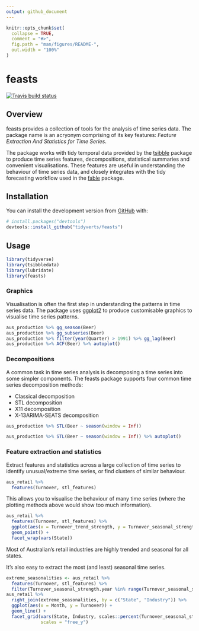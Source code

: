 ```yaml
---
output: github_document
---
```


<!-- README.md is generated from README.Rmd. Please edit that file -->

```r
knitr::opts_chunk$set(
  collapse = TRUE,
  comment = "#>",
  fig.path = "man/figures/README-",
  out.width = "100%"
)
```
# feasts
[![Travis build status](https://travis-ci.org/tidyverts/feasts.svg?branch=master)](https://travis-ci.org/tidyverts/feasts)

## Overview

feasts provides a collection of tools for the analysis of time series data. The package name is an acryonym comprising of its key features: *Feature Extraction And Statistics for Time Series*.

The package works with tidy temporal data provided by the [tsibble](https://github.com/tidyverts/tsibble) package to produce time series features, decompositions, statistical summaries and convenient visualisations. These features are useful in understanding the behaviour of time series data, and closely integrates with the tidy forecasting workflow used in the [fable](https://github.com/tidyverts/fable) package.

## Installation

You can install the development version from [GitHub](https://github.com/) with:

``` r
# install.packages("devtools")
devtools::install_github("tidyverts/feasts")
```

## Usage

```r
library(tidyverse)
library(tsibbledata)
library(lubridate)
library(feasts)
```

### Graphics

Visualisation is often the first step in understanding the patterns in time series data. The package uses [ggplot2](https://github.com/tidyverse/ggplot2) to produce customisable graphics to visualise time series patterns.

```r
aus_production %>% gg_season(Beer)
aus_production %>% gg_subseries(Beer)
aus_production %>% filter(year(Quarter) > 1991) %>% gg_lag(Beer)
aus_production %>% ACF(Beer) %>% autoplot()
```

### Decompositions

A common task in time series analysis is decomposing a time series into some simpler components. The feasts package supports four common time series decomposition methods:

* Classical decomposition
* STL decomposition
* X11 decomposition
* X-13ARIMA-SEATS decomposition

```r
aus_production %>% STL(Beer ~ season(window = Inf))
```
```r
aus_production %>% STL(Beer ~ season(window = Inf)) %>% autoplot()
```

### Feature extraction and statistics

Extract features and statistics across a large collection of time series to identify unusual/extreme time series, or find clusters of similar behaviour.

```r
aus_retail %>% 
  features(Turnover, stl_features)
```

This allows you to visualise the behaviour of many time series (where the plotting methods above would show too much information).

```r
aus_retail %>% 
  features(Turnover, stl_features) %>% 
  ggplot(aes(x = Turnover_trend_strength, y = Turnover_seasonal_strength.year)) +
  geom_point() + 
  facet_wrap(vars(State))
```

Most of Australian's retail industries are highly trended and seasonal for all states.

It's also easy to extract the most (and least) seasonal time series.

```r
extreme_seasonalities <- aus_retail %>% 
  features(Turnover, stl_features) %>% 
  filter(Turnover_seasonal_strength.year %in% range(Turnover_seasonal_strength.year))
aus_retail %>% 
  right_join(extreme_seasonalities, by = c("State", "Industry")) %>% 
  ggplot(aes(x = Month, y = Turnover)) + 
  geom_line() + 
  facet_grid(vars(State, Industry, scales::percent(Turnover_seasonal_strength.year)), 
             scales = "free_y")
```

